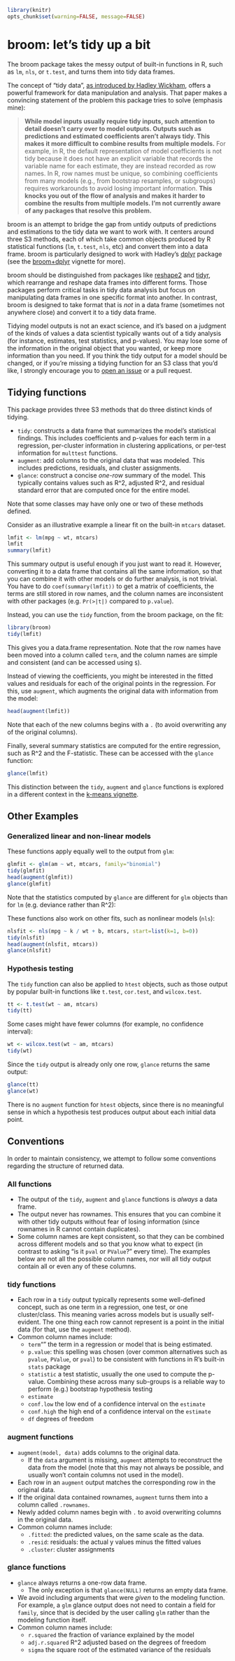 <!--
%\VignetteEngine{knitr::knitr}
%\VignetteIndexEntry{Introduction to broom}
-->

```{r setup, echo=FALSE}
library(knitr)
opts_chunk$set(warning=FALSE, message=FALSE)
```

broom: let's tidy up a bit
=====================

The broom package takes the messy output of built-in functions in R, such as `lm`, `nls`, or `t.test`, and turns them into tidy data frames.

The concept of "tidy data", [as introduced by Hadley Wickham](http://www.jstatsoft.org/v59/i10), offers a powerful framework for data manipulation and analysis. That paper makes a convincing statement of the problem this package tries to solve (emphasis mine):

> **While model inputs usually require tidy inputs, such attention to detail doesn't carry over to model outputs. Outputs such as predictions and estimated coefficients aren't always tidy. This makes it more difficult to combine results from multiple models.** For example, in R, the default representation of model coefficients is not tidy because it does not have an explicit variable that records the variable name for each estimate, they are instead recorded as row names. In R, row names must be unique, so combining coefficients from many models (e.g., from bootstrap resamples, or subgroups) requires workarounds to avoid losing important information. **This knocks you out of the flow of analysis and makes it harder to combine the results from multiple models. I'm not currently aware of any packages that resolve this problem.**

broom is an attempt to bridge the gap from untidy outputs of predictions and estimations to the tidy data we want to work with. It centers around three S3 methods, each of which take common objects produced by R statistical functions (`lm`, `t.test`, `nls`, etc) and convert them into a data frame. broom is particularly designed to work with Hadley's [dplyr](https://github.com/hadley/dplyr) package (see the [broom+dplyr](broom_and_dplyr.html) vignette for more).

broom should be distinguished from packages like [reshape2](https://CRAN.R-project.org/package=reshape2) and [tidyr](https://github.com/hadley/tidyr), which rearrange and reshape data frames into different forms. Those packages perform critical tasks in tidy data analysis but focus on manipulating data frames in one specific format into another. In contrast, broom is designed to take format that is *not* in a data frame (sometimes not anywhere close) and convert it to a tidy data frame.

Tidying model outputs is not an exact science, and it's based on a judgment of the kinds of values a data scientist typically wants out of a tidy analysis (for instance, estimates, test statistics, and p-values). You may lose some of the information in the original object that you wanted, or keep more information than you need. If you think the tidy output for a model should be changed, or if you're missing a tidying function for an S3 class that you'd like, I strongly encourage you to [open an issue](http://github.com/dgrtwo/broom/issues) or a pull request.

Tidying functions
-----------------

This package provides three S3 methods that do three distinct kinds of tidying.

* `tidy`: constructs a data frame that summarizes the model's statistical findings. This includes coefficients and p-values for each term in a regression, per-cluster information in clustering applications, or per-test information for `multtest` functions.
* `augment`: add columns to the original data that was modeled. This includes predictions, residuals, and cluster assignments.
* `glance`: construct a concise *one-row* summary of the model. This typically contains values such as R^2, adjusted R^2, and residual standard error that are computed once for the entire model.

Note that some classes may have only one or two of these methods defined.

Consider as an illustrative example a linear fit on the built-in `mtcars` dataset.

```{r lmfit}
lmfit <- lm(mpg ~ wt, mtcars)
lmfit
summary(lmfit)
```

This summary output is useful enough if you just want to read it. However, converting it to a data frame that contains all the same information, so that you can combine it with other models or do further analysis, is not trivial. You have to do `coef(summary(lmfit))` to get a matrix of coefficients, the terms are still stored in row names, and the column names are inconsistent with other packages (e.g. `Pr(>|t|)` compared to `p.value`).

Instead, you can use the `tidy` function, from the broom package, on the fit:

```{r}
library(broom)
tidy(lmfit)
```

This gives you a data.frame representation. Note that the row names have been moved into a column called `term`, and the column names are simple and consistent (and can be accessed using `$`).

Instead of viewing the coefficients, you might be interested in the fitted values and residuals for each of the original points in the regression. For this, use `augment`, which augments the original data with information from the model:

```{r}
head(augment(lmfit))
```

Note that each of the new columns begins with a `.` (to avoid overwriting any of the original columns).

Finally, several summary statistics are computed for the entire regression, such as R^2 and the F-statistic. These can be accessed with the `glance` function:

```{r}
glance(lmfit)
```

This distinction between the `tidy`, `augment` and `glance` functions is explored in a different context in the [k-means vignette](kmeans.html).

Other Examples
--------------

### Generalized linear and non-linear models

These functions apply equally well to the output from `glm`:

```{r glmfit}
glmfit <- glm(am ~ wt, mtcars, family="binomial")
tidy(glmfit)
head(augment(glmfit))
glance(glmfit)
```

Note that the statistics computed by `glance` are different for `glm` objects than for `lm` (e.g. deviance rather than R^2):

These functions also work on other fits, such as nonlinear models (`nls`):

```{r}
nlsfit <- nls(mpg ~ k / wt + b, mtcars, start=list(k=1, b=0))
tidy(nlsfit)
head(augment(nlsfit, mtcars))
glance(nlsfit)
```

### Hypothesis testing

The `tidy` function can also be applied to `htest` objects, such as those output by popular built-in functions like `t.test`, `cor.test`, and `wilcox.test`.

```{r ttest}
tt <- t.test(wt ~ am, mtcars)
tidy(tt)
```

Some cases might have fewer columns (for example, no confidence interval):

```{r}
wt <- wilcox.test(wt ~ am, mtcars)
tidy(wt)
```

Since the `tidy` output is already only one row, `glance` returns the same output:

```{r}
glance(tt)
glance(wt)
```

There is no `augment` function for `htest` objects, since there is no meaningful sense in which a hypothesis test produces output about each initial data point.

Conventions
------------

In order to maintain consistency, we attempt to follow some conventions regarding the structure of returned data.

### All functions

* The output of the `tidy`, `augment` and `glance` functions is *always* a data frame.
* The output never has rownames. This ensures that you can combine it with other tidy outputs without fear of losing information (since rownames in R cannot contain duplicates).
* Some column names are kept consistent, so that they can be combined across different models and so that you know what to expect (in contrast to asking "is it `pval` or `PValue`?" every time). The examples below are not all the possible column names, nor will all tidy output contain all or even any of these columns.

### tidy functions

* Each row in a `tidy` output typically represents some well-defined concept, such as one term in a regression, one test, or one cluster/class. This meaning varies across models but is usually self-evident. The one thing each row cannot represent is a point in the initial data (for that, use the `augment` method).
* Common column names include:
    * `term`"" the term in a regression or model that is being estimated.
    * `p.value`: this spelling was chosen (over common alternatives such as `pvalue`, `PValue`, or `pval`) to be consistent with functions in R's built-in `stats` package
    * `statistic` a test statistic, usually the one used to compute the p-value. Combining these across many sub-groups is a reliable way to perform (e.g.) bootstrap hypothesis testing
    * `estimate`
    * `conf.low` the low end of a confidence interval on the `estimate`
    * `conf.high` the high end of a confidence interval on the `estimate`
    * `df` degrees of freedom

### augment functions

* `augment(model, data)` adds columns to the original data.
    * If the `data` argument is missing, `augment` attempts to reconstruct the data from the model (note that this may not always be possible, and usually won't contain columns not used in the model).
* Each row in an `augment` output matches the corresponding row in the original data.
* If the original data contained rownames, `augment` turns them into a column called `.rownames`.
* Newly added column names begin with `.` to avoid overwriting columns in the original data.
* Common column names include:
    * `.fitted`: the predicted values, on the same scale as the data.
    * `.resid`: residuals: the actual y values minus the fitted values
    * `.cluster`: cluster assignments

### glance functions

* `glance` always returns a one-row data frame.
    * The only exception is that `glance(NULL)` returns an empty data frame.
* We avoid including arguments that were *given* to the modeling function. For example, a `glm` glance output does not need to contain a field for `family`, since that is decided by the user calling `glm` rather than the modeling function itself.
* Common column names include:
    * `r.squared` the fraction of variance explained by the model
    * `adj.r.squared` R^2 adjusted based on the degrees of freedom
    * `sigma` the square root of the estimated variance of the residuals
